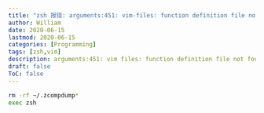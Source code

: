 ```yaml
---
title: "zsh 报错: arguments:451: vim-files: function definition file not found"
author: William
date: 2020-06-15
lastmod: 2020-06-15
categories: [Programming]
tags: [zsh,vim]
description: arguments:451: vim files: function definition file not found。
draft: false
ToC: false
---
```




```bash
rm -rf ~/.zcompdump*
exec zsh
```

